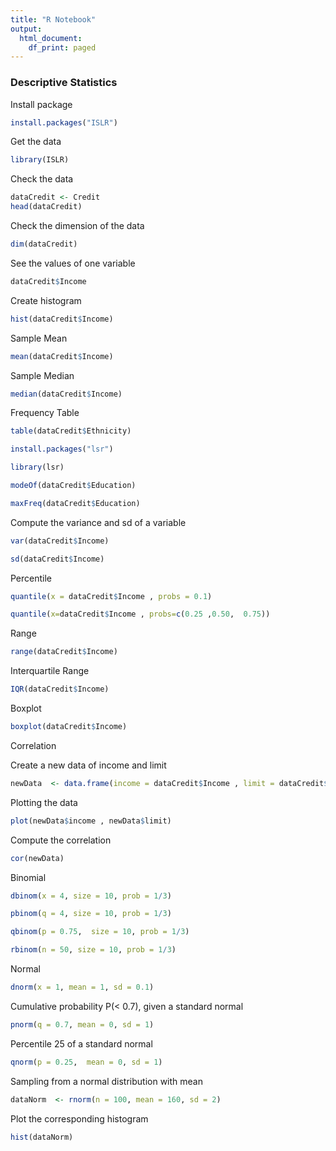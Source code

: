 ```yaml
---
title: "R Notebook"
output:
  html_document:
    df_print: paged
---
```


### Descriptive Statistics

Install package
```r
install.packages("ISLR")
```
Get the data
```r
library(ISLR)
```

Check the data
```r
dataCredit <- Credit
head(dataCredit)
```
Check the dimension of the data
```r
dim(dataCredit)
```

See the  values  of one  variable
```r
dataCredit$Income
```
Create histogram
```r
hist(dataCredit$Income)
```
Sample Mean
```r
mean(dataCredit$Income)
```

Sample Median
```r
median(dataCredit$Income)
```

Frequency Table
```r
table(dataCredit$Ethnicity)
```
```r
install.packages("lsr")
```


```r
library(lsr)
```


```r
modeOf(dataCredit$Education)
```
```r
maxFreq(dataCredit$Education)
```
Compute  the  variance  and sd of a variable
```r
var(dataCredit$Income)
```
```r
sd(dataCredit$Income)
```
Percentile
```r
quantile(x = dataCredit$Income , probs = 0.1)
```
```r
quantile(x=dataCredit$Income , probs=c(0.25 ,0.50,  0.75))
```
Range
```r
range(dataCredit$Income)
```
Interquartile Range
```r
IQR(dataCredit$Income)
```
Boxplot
```r
boxplot(dataCredit$Income)
```
Correlation

Create a new  data of  income  and  limit
```r
newData  <- data.frame(income = dataCredit$Income , limit = dataCredit$Limit)
```

Plotting the data
```r
plot(newData$income , newData$limit)
```

Compute the correlation
```r
cor(newData)
```

Binomial
```r
dbinom(x = 4, size = 10, prob = 1/3)
```
```r
pbinom(q = 4, size = 10, prob = 1/3)
```
```r
qbinom(p = 0.75,  size = 10, prob = 1/3)
```

```r
rbinom(n = 50, size = 10, prob = 1/3)
```

Normal
```r
dnorm(x = 1, mean = 1, sd = 0.1)
```

Cumulative  probability P(< 0.7), given a standard  normal
```r
pnorm(q = 0.7, mean = 0, sd = 1)
```
Percentile  25 of a standard  normal
```r
qnorm(p = 0.25,  mean = 0, sd = 1)
```
Sampling  from a normal  distribution  with  mean
```r
dataNorm  <- rnorm(n = 100, mean = 160, sd = 2)
```
Plot  the  corresponding  histogram
```r
hist(dataNorm)
```
